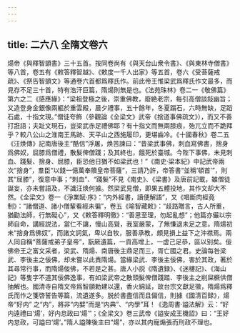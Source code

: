 ```yaml
---
---
---
```

title: 二六八 全隋文卷六
---




煬帝《與釋智顗書》三十五首。按同卷尚有《與天台山衆令書》、《與東林寺僧書》等八首，卷五有《敕答釋智越》、《敕度一千人出家》等五首，卷六《受菩薩戒疏》、《祭告智顗文》等通卷六首都爲釋氏作。前此帝王惟梁武爲釋氏作文最多，而見存不足三十首，特有浩汗巨篇，隋煬則無是也。《法苑珠林》卷二一《敬佛篇》第六之二《感應緣》：“梁祖登極之後，崇重佛教，廢絶老宗，每引高僧談敍幽旨；又造登身金銀像兩軀於重雲殿，晨夕禮事，五十餘年，冬夏蹋石，六時無缺，足蹈石處，十指文現。”僧徒夸飾（參觀論《全梁文》武帝《捨道事佛疏文》），而又不善打誑語；夫趾文現石，豈梁武赤足禮佛耶？有十指文而無兩膝痕，殆兀立而不跪拜乎？較八公山之淮南王馬跡、天平山之西施履印，更堪齒冷。《十國春秋》卷二五《汪焕傳》記南唐後主“酷信”浮屠，焕苦諫曰：“昔梁武事佛，刺血寫佛書，捨身爲佛奴，屈膝爲僧禮，散髮俾僧踐；及其終也，餓死於臺城。今陛下事佛，未見刺血、踐髮、捨身、屈膝，臣恐他日猶不如梁武也！”《南史·梁本紀》中記武帝兩次“捨身”，羣臣“以錢一億萬奉贖皇帝菩薩”，三請乃許，帝答書“並稱‘頓首’”，則其“屈膝”，復意中事；“刺血”、“踐髮”不見《南史》、《梁書》及唐前記載，雖僧徒誕妄，亦未嘗語及，不識汪焕何據。然梁武見僧，即果五體投地，其作文却大不然。《全梁文》卷一《淨業賦·序》：“内外經書，讀便解語”，又《唱斷肉經竟制》：“諸僧道、諸小僧輩看經未徧”，卷五《喻智藏敕》：“歧路贈言，古人所重，猶勸法師，行無礙心”，又《敕答釋明徹》：“善思至理，勿起亂想”；他篇亦儼以宗師自命，講經説法，當仁不讓，慢山高聳，我室嚴蒙，了無慊退未足之意。隋煬初未“捨身爲佛奴”，而諸文詞氣，卑以自牧，服善承教，頗見損上益下之沖襟焉。兩人同自稱“菩薩戒弟子皇帝”，翫厥遺篇，一貢高增上，一虚己足恭，區以别矣。佞佛帝王之富文采者，梁武、隋煬、南唐後主鼎足而三，胥亡國之君。史論每咎梁武、李後主之佞佛，却未嘗以此責隋煬。當緣梁武、李後主佞佛，害於其政，著於其尋常行事，而隋煬佞佛，不若是之甚。唐人小説《隋遺録》、《迷樓記》、《海山記》等隻字不道其佞佛逸事，有如梁武帝之散頭髮俾僧踐踏、李後主之削屎橛供僧抽解也。國清寺自隋文帝爲智顗勅建以還，香火綿延，故台宗文獻足徵，隋煬爲釋氏而作之箋啓誓告等篇，流遺遂多。脱於書盡信而且偏信，則據《國清百録》，煬帝“好内” 之“内”，將非“内嬖”而是“内典”、“内學”耳！《逸周書·謚法解》云：“好内遠禮曰‘煬’，好内怠政曰‘煬’”；《全梁文》卷三武帝《謚安成王機詔》曰：“王好内怠政，可謚曰‘煬’。”隋人謚陳後主曰“煬”，亦以其内寵煽張而刑政不理也。